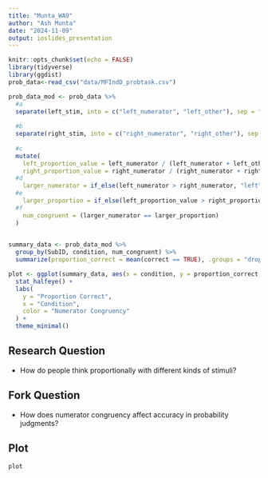 ```yaml
---
title: "Munta_WA9"
author: "Ash Munta"
date: "2024-11-09"
output: ioslides_presentation
---
```


```r
knitr::opts_chunk$set(echo = FALSE)
library(tidyverse)
library(ggdist)
prob_data<-read_csv("data/MFIndD_probtask.csv")
```

```r
prob_data_mod <- prob_data %>%
  #a
  separate(left_stim, into = c("left_numerator", "left_other"), sep = "_", convert = TRUE) %>%
  
  #b
  separate(right_stim, into = c("right_numerator", "right_other"), sep = "_", convert = TRUE) %>%
  
  #c
  mutate(
    left_proportion_value = left_numerator / (left_numerator + left_other),
    right_proportion_value = right_numerator / (right_numerator + right_other),
  #d
    larger_numerator = if_else(left_numerator > right_numerator, "left", "right"),
  #e
    larger_proportion = if_else(left_proportion_value > right_proportion_value, "left", "right"),
  #f
    num_congruent = (larger_numerator == larger_proportion)
  )
 

```


```r
summary_data <- prob_data_mod %>%
  group_by(SubID, condition, num_congruent) %>%
  summarize(proportion_correct = mean(correct == TRUE), .groups = "drop")

plot <- ggplot(summary_data, aes(x = condition, y = proportion_correct, color = num_congruent)) +
  stat_halfeye() +
  labs(
    y = "Proportion Correct",
    x = "Condition",
    color = "Numerator Congruency"
  ) +
  theme_minimal()

```
## Research Question
- How do people think proportionally with different kinds of stimuli?

## Fork Question
- How does numerator congruency affect accuracy in probability judgments?

## Plot
```r
plot
```

